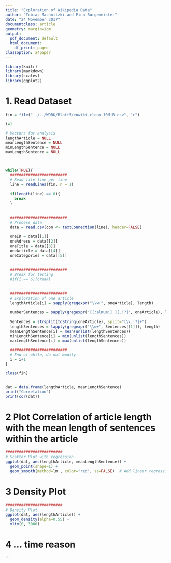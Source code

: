 ```yaml
---
title: "Exploration of Wikipedia Data"
author: "Tobias Machnitzki and Finn Burgemeister"
date: "24 November 2017"
documentclass: article
geometry: margin=1cm
output: 
  pdf_document: default
  html_document: 
    df_print: paged
classoption: a4paper
---
```


```r
library(knitr)
library(markdown)
library(scales)
library(ggplot2)
```



# 1. Read Dataset

```r

fin = file("../../WORK/Blatt5/enwiki-clean-10MiB.csv", "r")

i=1

# Vectors for analysis
lengthArticle = NULL
meanLengthSentence = NULL
minLengthSentence = NULL
maxLengthSentence = NULL



while(TRUE){
  #########################
  # Read file line per line
  line = readLines(fin, n = 1)
  
  if(length(line) == 0){
    break
  }
  
  
  #########################
  # Process data
  data = read.csv(con <- textConnection(line), header=FALSE)
  
  oneID = data[[1]]
  oneAdress = data[[2]]
  oneTitle = data[[3]]
  oneArticle = data[[4]]
  oneCategories = data[[5]]
  
  
  #########################
  # Break for testing
  #if(i == 6){break}
  
  
  #########################
  # Exploration of one article 
  lengthArticle[i] = sapply(gregexpr("\\w+", oneArticle), length)
  
  numberSentences = sapply(gregexpr('[[:alnum:] ][.!?]', oneArticle), length)
  
  Sentences = strsplit(toString(oneArticle), split="[\\.!?]+")
  lengthSentences = lapply(gregexpr("\\w+", Sentences[[1]]), length)
  meanLengthSentence[i] = mean(unlist(lengthSentences))
  minLengthSentence[i] = min(unlist(lengthSentences))
  maxLengthSentence[i] = max(unlist(lengthSentences))

  #########################
  # End of while, do not modify
  i = i+1  
}

close(fin)


dat = data.frame(lengthArticle, meanLengthSentence)
print("Correlation")
print(cor(dat))

```

\newpage
# 2 Plot Correlation of article length with the mean length of sentences within the article

```r

#########################
# Scatter Plot with regression
ggplot(dat, aes(lengthArticle, meanLengthSentence)) +    
  geom_point(shape=1) +  
  geom_smooth(method=lm , color="red", se=FALSE)  # Add linear regression line 
```
\newpage
# 3 Density Plot
```r

#########################
# Density Plot
ggplot(dat, aes(lengthArticle)) + 
  geom_density(alpha=0.55) +
  xlim(0, 3000)
```
\newpage
# 4 ... time reason



```